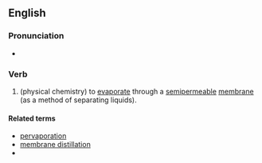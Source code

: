 ==English==

===Pronunciation===
* {{IPA|/pɜːvapəreɪt/|lang=en}}

===Verb===
{{en-verb|pervaporat}}

# (physical chemistry) to [[evaporate]] through a [[semipermeable]] [[membrane]] (as a method of separating liquids).

====Related terms====
* [[pervaporation]]
* [[membrane distillation]]
*